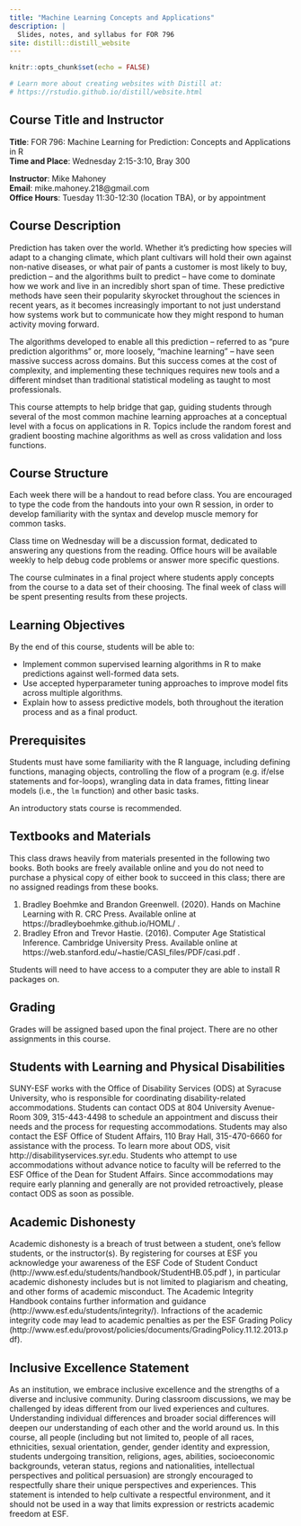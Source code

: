 ```yaml
---
title: "Machine Learning Concepts and Applications"
description: |
  Slides, notes, and syllabus for FOR 796
site: distill::distill_website
---
```


```r
knitr::opts_chunk$set(echo = FALSE)

# Learn more about creating websites with Distill at:
# https://rstudio.github.io/distill/website.html

```

## Course Title and Instructor

**Title**: FOR 796: Machine Learning for Prediction: Concepts and Applications in R  
**Time and Place**: Wednesday 2:15-3:10, Bray 300

**Instructor**: Mike Mahoney  
**Email**: mike.mahoney.218@gmail.com  
**Office Hours**: Tuesday 11:30-12:30 (location TBA), or by appointment

## Course Description

Prediction has taken over the world. Whether it's predicting how species will
adapt to a changing climate, which plant cultivars will hold their own against
non-native diseases, or what pair of pants a customer is most likely to buy, 
prediction -- and the algorithms built to predict -- have come to dominate how 
we work and live in an incredibly short span of time. These predictive methods
have seen their popularity skyrocket throughout the sciences in 
recent years, as it becomes increasingly important to not just understand how 
systems work but to communicate how they might respond to human activity moving 
forward.

The algorithms developed to enable all this prediction -- referred to as 
"pure prediction algorithms" or, more loosely, "machine learning" -- have seen
massive success across domains. But this success comes at the cost of 
complexity, and implementing these techniques requires new tools and a different 
mindset than traditional statistical modeling as taught to most professionals.

This course attempts to help bridge that gap, guiding students through 
several of the most common machine learning approaches at a conceptual level 
with a focus on applications in R. Topics include the random forest and gradient 
boosting machine algorithms as well as cross validation and loss functions.

## Course Structure

Each week there will be a handout to read before class. You are encouraged to 
type the code from the handouts into your own R session, in order to develop
familiarity with the syntax and develop muscle memory for common tasks.

Class time on Wednesday will be a discussion format, dedicated to answering any
questions from the reading. Office hours will be available weekly to help debug
code problems or answer more specific questions.

The course culminates in a final project where students apply concepts from the
course to a data set of their choosing. The final week of class will be spent
presenting results from these projects.

## Learning Objectives

By the end of this course, students will be able to:

+ Implement common supervised learning algorithms in R to make predictions 
  against well-formed data sets.
+ Use accepted hyperparameter tuning approaches to improve model fits across 
  multiple algorithms.
+ Explain how to assess predictive models, both throughout the iteration process
  and as a final product.

## Prerequisites

Students must have some familiarity with the R language, including defining 
functions, managing objects, controlling the flow of a program (e.g. if/else 
statements and for-loops), wrangling data in data frames, fitting linear models 
(i.e., the `lm` function) and other basic tasks. 

An introductory stats course is recommended.

## Textbooks and Materials

This class draws heavily from materials presented in the following two books. 
Both books are freely available online and you do not need to purchase a 
physical copy of either book to succeed in this class; there are no assigned 
readings from these books.

1. Bradley Boehmke and Brandon Greenwell. (2020). Hands on Machine Learning with R. CRC Press. Available online at https://bradleyboehmke.github.io/HOML/ .
2. Bradley Efron and Trevor Hastie. (2016). Computer Age Statistical Inference. Cambridge University Press. Available online at https://web.stanford.edu/~hastie/CASI_files/PDF/casi.pdf .

Students will need to have access to a computer they are able to install R 
packages on.

## Grading

Grades will be assigned based upon the final project. There are no other 
assignments in this course.

## Students with Learning and Physical Disabilities

SUNY-ESF works with the Office of Disability Services (ODS) at Syracuse University, who is responsible for coordinating disability-related accommodations. Students can contact ODS at 804 University Avenue- Room 309, 315-443-4498 to schedule an appointment and discuss their needs and the process for requesting accommodations. Students may also contact the ESF Office of Student Affairs, 110 Bray Hall, 315-470-6660 for assistance with the process. To learn more about ODS, visit http://disabilityservices.syr.edu. Students who attempt to use accommodations without advance notice to faculty will be referred to the ESF Office of the Dean for Student Affairs. Since accommodations may require early planning and generally are not provided retroactively, please contact ODS as soon as possible.

## Academic Dishonesty

Academic dishonesty is a breach of trust between a student, one’s fellow students, or the instructor(s).  By registering for courses at ESF you acknowledge your awareness of the ESF Code of Student Conduct (http://www.esf.edu/students/handbook/StudentHB.05.pdf ), in particular academic dishonesty includes but is not limited to plagiarism and cheating, and other forms of academic misconduct.  The Academic Integrity Handbook contains further information and guidance (http://www.esf.edu/students/integrity/).  Infractions of the academic integrity code may lead to academic penalties as per the ESF Grading Policy (http://www.esf.edu/provost/policies/documents/GradingPolicy.11.12.2013.pdf).

## Inclusive Excellence Statement

As an institution, we embrace inclusive excellence and the strengths of a diverse and inclusive community. During classroom discussions, we may be challenged by ideas different from our lived experiences and cultures. Understanding individual differences and broader social differences will deepen our understanding of each other and the world around us. In this course, all people  (including but not limited to, people of all races, ethnicities, sexual orientation, gender, gender identity and expression, students undergoing transition, religions, ages, abilities, socioeconomic backgrounds, veteran status, regions and nationalities, intellectual perspectives and political persuasion) are strongly encouraged to respectfully share their unique perspectives and experiences.  This statement is intended to help cultivate a respectful environment, and it should not be used in a way that limits expression or restricts academic freedom at ESF.
